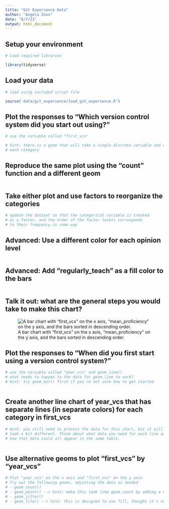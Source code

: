 ```yaml
---
title: "Git Experience Data"
author: "Angela Zoss"
date: "8/7/21"
output: html_document
---
```


## Setup your environment

```r

# Load required libraries

library(tidyverse)

```

## Load your data

```r

# load using included script file

source('data/git_experience/load_git_experience.R')

```

## Plot the responses to "Which version control system did you start out using?"

```r

# use the variable called "first_vcs"

# hint: there is a geom that will take a single discrete variable and count the data points in
# each category


```

## Reproduce the same plot using the "count" function and a different geom

```r


```

## Take either plot and use factors to reorganize the categories

```r

# update the dataset so that the categorical variable is treated
# as a factor, and the order of the factor levels corresponds
# to their frequency in some way


```

## Advanced: Use a different color for each opinion level

```r


```

## Advanced: Add "regularly_teach" as a fill color to the bars

```r


```

## Talk it out: what are the general steps you would take to make this chart?

![A bar chart with "first_vcs" on the x axis, "mean_proficiency" on the y axis, and the bars sorted in descending order.](images/mean_proficiency.png)

## Plot the responses to "When did you first start using a version control system?"

```r

# use the variable called "year_vcs" and geom_line()
# what needs to happen to the data for geom_line to work?
# Hint: try geom_bar() first if you're not sure how to get started



```

## Create another line chart of year_vcs that has separate lines (in separate colors) for each category in first_vcs

```r

# Hint: you still need to process the data for this chart, but it will
# look a bit different. Think about what data you need for each line and
# how that data could all appear in the same table.



```

## Use alternative geoms to plot "first_vcs" by "year_vcs"

```r

# Plot "year_vcs" on the x axis and "first_vcs" on the y axis
# Try out the following geoms, adjusting the data as needed
# - geom_count()
# - geom_point() --> hint: make this look like geom_count by adding a new aes()
# - geom_jitter()
# - geom_tile() --> hint: this is designed to use fill, thought it's not required



```


